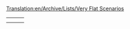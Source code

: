 [[Translation:en/Archive/Lists/Very Flat Scenarios]]
{{en/scenarios by relief}}

{|
|-
|style="border:none;background:white"|
{{en/Scenario/Tropical River}}

|style="border:none;background:white"|
{{en/Scenario/Florida}}

|style="border:none;background:white"|
{{en/Scenario/Land of Floods}}

|-
|style="border:none;background:white"|
{{en/Scenario/CarstsTrainingScenario v3}}

|style="border:none;background:white"|
{{en/Scenario/Flevoland}}

|}